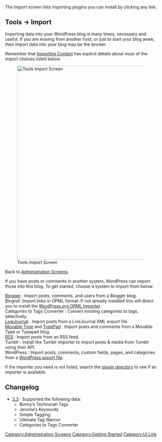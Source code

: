 {{Languages|
{{en|Tools Import Screen}}
{{ja|Tools Import SubPanel}}
{{pt-br|Sub-Painel Importar}}
{{zh-cn|工具 导入页面}}
}}

The Import screen lists importing plugins you can install by clicking any link.

==Tools &rarr; Import==

Importing data into your WordPress blog is many times, necessary and useful.  If you are moving from another host, or just to start your blog anew, then import data into your blog may be the answer.  

Remember that [[Importing Content]] has explicit details about most of the import choices listed below. 

[[Image:manageimport.png|640px|right|Tools Import Screen]]


Back to [[Administration Screens]].


If you have posts or comments in another system, WordPress can import those into this blog. To get started, choose a system to import from below:
; [[Importing Content#Blogger|Blogger]] : Import posts, comments, and users from a Blogger blog.
; Blogroll :Import links in OPML format.  If not already installed this will direct you to install the [http://wordpress.org/extend/plugins/opml-importer/ WordPress.org OPML Importer].
; Categories to Tags Converter : Convert existing categories to tags, selectively.
; [[Importing Content#LiveJournal|LiveJournal]] : Import posts from a LiveJournal XML export file.
; [[Importing Content#Movable Type|Movable Type]] and [[Importing Content#TypePad|TypePad]] : Import posts and comments from a Movable Type or Typepad blog.
; [[Importing Content|RSS]] : Import posts from an RSS feed.
; Tumblr : Install the Tumblr importer to import posts & media from Tumblr using their API.
; WordPress : Import posts, comments, custom fields, pages, and categories from a [[Tools Export Screen|WordPress export file]].

If the importer you need is not listed, search the [http://wordpress.org/plugins/ plugin directory] to see if an importer is available.

== Changelog ==
* [[Version 2.3|2.3]] : Supported the following data: 
** Bunny’s Technorati Tags
** Jerome’s Keywords
** Simple Tagging
** Ultimate Tag Warrior
** Categories to Tags Converter

{{Administration Screens Footer}}

[[Category:Administration Screens]]
[[Category:Getting Started]]
[[Category:UI Link]]
